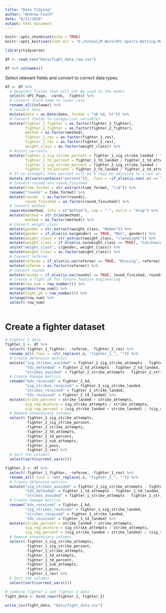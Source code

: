 ```yaml
---
title: "Data Tidying"
author: "Andrew Couch"
date: "8/21/2020"
output: html_document
---
```


```r
knitr::opts_chunk$set(echo = TRUE)
knitr::opts_knit$set(root.dir = "E:/School/R Work/UFC-Sports-Betting-Model")
```

```r
library(tidyverse)

df <- read_csv("Data/fight_data_raw.csv")

```



```r
df %>% colnames() 
```


Select relevant fields and convert to correct data types.
```r
df <- df %>% 
  # Deselect fields that will not be used in the model
  select(-UFC_Page, -cards, -fights) %>% 
  # Convert field name to lower case
  rename_all(tolower) %>% 
  # Convert date
  mutate(date = as.Date(date, format = "%B %d, %Y")) %>% 
  # Convert fields to categorical variables
  mutate(fighter_1_fighter = as.factor(fighter_1_fighter),
         fighter_2_fighter = as.factor(fighter_2_fighter),
         method = as.factor(method),
         fighter_1_res = as.factor(fighter_1_res),
         fighter_2_res = as.factor(fighter_2_res),
         weight_class = as.factor(weight_class)) %>% 
  # Adjust percents 
  mutate(fighter_1_sig_strike_percent = fighter_1_sig_strike_landed / fighter_1_sig_strike_attempts,
         fighter_1_td_percent = fighter_1_td_landed / fighter_1_td_attempts,
         fighter_2_sig_strike_percent = fighter_2_sig_strike_landed / fighter_2_sig_strike_attempts,
         fighter_2_td_percent = fighter_2_td_landed / fighter_2_td_attempts) %>% 
  # If no attempts than percent will be 0 (may be adjusted to a not attempted variable)
  mutate_at(vars(contains("percent")), .funs = ~if_else(is.nan(.x) == TRUE, 0, .x)) %>% 
  # Convert rounds and round_finished
  mutate(time_format = str_extract(time_format, "\\d")) %>% 
  rename("rounds" = time_format) %>% 
  mutate(rounds  = as.factor(rounds),
         round_finished = as.factor(round_finished)) %>% 
  # Convert method
  separate(method, into = c("method"), sep = "-", extra = "drop") %>% 
  mutate(method = str_trim(method),
         method = as.factor(method)) %>% 
  # Convert weight_class
  mutate(gender = str_extract(weight_class, "Women")) %>% 
  mutate(gender = if_else(is.na(gender) == TRUE, "Men", gender)) %>% 
  mutate(weight_class = str_extract(weight_class, "\\w+weight")) %>% 
  mutate(weight_class = if_else(is.na(weight_class == TRUE), "Catchweight", weight_class)) %>% 
  unite("weight_class", c(gender, weight_class)) %>% 
  mutate(weight_class = as.factor(weight_class)) %>% 
  # Convert referee
  mutate(referee = if_else(is.na(referee) == TRUE, "Missing", referee)) %>% 
  mutate(referee = as.factor(referee)) %>% 
  # Convert rounds
  mutate(rounds = if_else(is.na(rounds) == TRUE, round_finished, rounds)) %>% 
  # Create a fight pk for future feature engineering 
  mutate(row_num = row_number()) %>% 
  arrange(desc(row_num)) %>% 
  mutate(fight_pk = row_number()) %>% 
  arrange(row_num) %>% 
  select(-row_num) 
  
```


# Create a fighter dataset 
```r

# Fighter 1 data 
fighter_1 <- df %>% 
  select(-fighter_2_fighter, -referee, -fighter_2_res) %>% 
  rename_all(.funs = ~str_replace(.x, "fighter_1_", "")) %>% 
  # Create defensive metrics 
  mutate("sig_strikes_avoided" = fighter_2_sig_strike_attempts - fighter_2_sig_strike_landed,
         "tds_defended" = fighter_2_td_attempts - fighter_2_td_landed,
         "strikes_avoided" = fighter_2_strike_attempts - fighter_2_strike_landed) %>% 
  # Create damage metrics 
  rename("kds_received" = fighter_2_kd,
         "sig_strikes_received" = fighter_2_sig_strike_landed,
         "strikes_received" = fighter_2_strike_landed,
         "tds_received" = fighter_2_td_landed) %>% 
  mutate(strike_percent = strike_landed / strike_attempts,
         sig_reg_mixture = sig_strike_attempts / strike_attempts,
         sig_reg_percent = (sig_strike_landed + strike_landed) / (sig_strike_attempts + strike_attempts)) %>% 
  # Remove unnecessary columns
  select(-fighter_2_sig_strike_attempts, 
         -fighter_2_sig_strike_percent,
         -fighter_2_strike_attempts,
         -fighter_2_td_attempts,
         -fighter_2_td_percent,
         -fighter_2_sub_attempts,
         -fighter_2_pass,
         -fighter_2_rev) %>% 
  # Sort the columns
  select(sort(current_vars())) 

fighter_2 <- df %>% 
  select(-fighter_1_fighter, -referee, -fighter_1_res) %>% 
  rename_all(.funs = ~str_replace(.x, "fighter_2_", "")) %>% 
  # Create defensive metrics 
  mutate("sig_strikes_avoided" = fighter_1_sig_strike_attempts - fighter_1_sig_strike_landed,
         "tds_defended" = fighter_1_td_attempts - fighter_1_td_landed,
         "strikes_avoided" = fighter_1_strike_attempts - fighter_1_strike_landed) %>% 
  # Create damage metrics 
  rename("kds_received" = fighter_1_kd,
         "sig_strikes_received" = fighter_1_sig_strike_landed,
         "strikes_received" = fighter_1_strike_landed,
         "tds_received" = fighter_1_td_landed) %>% 
  mutate(strike_percent = strike_landed / strike_attempts,
         sig_reg_mixture = sig_strike_attempts / strike_attempts,
         sig_reg_percent = (sig_strike_landed + strike_landed) / (sig_strike_attempts + strike_attempts)) %>% 
  # Remove unnecessary columns
  select(-fighter_1_sig_strike_attempts, 
         -fighter_1_sig_strike_percent,
         -fighter_1_strike_attempts,
         -fighter_1_td_attempts,
         -fighter_1_td_percent,
         -fighter_1_sub_attempts,
         -fighter_1_pass,
         -fighter_1_rev) %>% 
  # Sort the columns 
  select(sort(current_vars()))

```


```r
# Combine fighter 1 and fighter 2 data 
fight_data <- bind_rows(fighter_1, fighter_2)

write_csv(fight_data, "Data/fight_data.csv")
```













